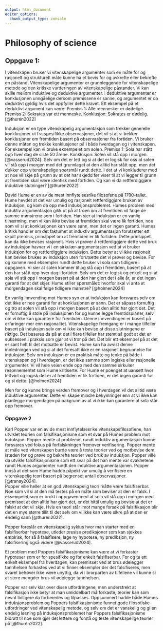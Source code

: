 ```yaml
---
output: html_document
editor_options: 
  chunk_output_type: console
---
```


# Philosophy of science

## Oppgave 1:

I vitenskapen bruker vi vitenskapelige argumenter som en måte for og rasjonelt og strukturelt måte kunne ha et bevis for og avkrefte eller bekrefte en påstand. Vitenskapelige argumenter er grunnleggende for vitenskapelige metode og den kritiske vurderingen av vitenskapelige påstander. Vi kan skille mellom induktive og deduktive argumenter. I deduktive argumenter er konklusjonen unngåelige dersom premissene er sanne, og argumentet er da deduktivt gyldig hvis det oppfyller dette kravet. Ett eksempel på et deduktivt argument kan være: Premiss 1: Alle mennesker er dødelige. Premiss 2: Sokrates var ett menneske. Konklusjon: Sokrates er dødelig. [@thurén2022]

Induksjon er en type vitenskapelig argumentasjon som trekker generelle konklusjoner ut fra spesifikke observasjoner, det vil si at vi trekker konklusjoner om fremtiden basert på observasjoner fra fortiden. Vi bruker denne måten og trekke konklusjoner på i både hverdagen og i vitenskapen. For eksempel kan vi bruke eksempelet om solen. Premiss 1: Sola har stått opp hver dag de siste 50 årene. Konklusjon: Solen vil stå opp i morgen. [@vasserud2024]. Selv om det er lett og si at det er logisk for oss at solen vil stå opp i morgen med det grunnlaget at den alltid har stått opp, men det dukker opp vitenskapelige spørsmål rundt dette. I det at vi konkluderer med at noe vil skje på grunn av at det har skjedd før viser til at vi legger til grunn at fremtiden skal være identisk med fortiden. Og kan vi da rettferdiggjøre induktive slutninger? [@thurén2022]

David Hume er en av de mest innflytelsesrike filosofene på 1700-tallet. Hume hevdet at det var umulig og rasjonelt rettferdiggjøre bruken av induksjon, og kom da opp med induksjonsproblemet. Humes problem med induktiv argumentasjon gikk ut på at troen om at fremtiden vil følge de samme mønstrene som i fortiden. Han sier at induksjon er en vanlig tilnærming, men vi kan ikke bevise at fremtiden skal være lik fortiden, noe som vil si at konklusjonen kan være sann, men det er ingen garanti. Humes kritikk handler om det faktumet at induktiv argumentasjon forutsetter ett skjult premiss, prinsippet om at fremtiden er lik fortiden. Dette prinsippet kan da ikke bevises rasjonelt. Hvis vi prøver å rettferdiggjøre dette ved bruk av induksjon havner vi i en sirkulær-argumentasjon ved at vi bruker induksjon for og rettferdiggjøre induksjon. Dette betyr at vi ikke rasjonelt kan bevise brukes av induksjon uten forutsette det vi prøver og bevise. For og komme med eksempler rundt dette bruker vi sola som tidligere i oppgaven. Vi sier at solen kommer til og stå opp i fremtiden, basert på at den har stått opp hver dag i fortiden. Selv om det er logisk og enkelt og si at sola vil stå opp i morgen basert på at den har gjort det i alle år, er det ingen garanti for at det skjer. Hume stiller spørsmålet: hvorfor skal vi anta at morgendagen skal følge tidligere mønstre? [@holmen2024]

En vanlig innvending mot Humes syn er at induksjon kan forsvares selv om det ikke er noe garanti for at konklusjonen er sann. Det er såpass fornuftig og tro at solen vil stå opp i morgen basert på at den alltid har gjort det. Det er fornuftig å stole på induksjonen for og kunne legge fremtidsplaner, selv om vi ikke kan garantere for fremtiden. Denne innvendingen er basert på erfaringer mer enn rasjonalitet. Vitenskapelige fremgang er i mange tilfeller basert på induksjon selv om vi ikke kan bevise at disse slutningene er riktige. Det baseres da på at det i flere tilfeller har stemt så godt at det er suksessen i praksis som gjør at vi tror på det. Det blir ett eksempel på at det er sant helt til det motsatte er bevist. Hume kan ha avvist denne innledningen ved og si at det foresatt ikke er en rasjonell begrunnelse for induksjon. Selv om induksjon er en praktisk måte og tenke på både i vitenskapen og i hverdagen, er det ikke samme som logiske eller rasjonelle argumenter. Vi vil hele veien ende opp med den samme sirkulær resonnementet som Hume kritiserte. For Hume er poenget at uansett hvor lettvint og logisk det er at fremtiden er lik fortiden, er det ingen garanti for og si dette. [@holmen2024]

Men for og kunne bringe verden fremover og i hverdagen vil det alltid være induktive argumenter. Dette vil skape mindre bekymringer enn at vi ikke kan planlegge morgendagen på bakgrunn av at vi ikke kan garantere at sola står opp fremover.

### Oppgave 2

Karl Popper var en av de mest innflytelsesrike vitenskapsfilosofiene, han utviklet teorien om falsifikasjonisme som et svar på Humes problem mot induksjon. Popper mente at problemet rundt induktiv argumentasjon kunne forsvares ved fokus på forfalskningen fremover verifisering. Popper mente at måle ved vitenskapen burde være å teste teorier ved og motbevise dem, isteden for og prøve og bekrefte teorier ved bruk av induksjon. Popper ville da utvikle falsifikasjonisme som ett svar på det han mente var svakhetene rundt Humes argumenter rundt den induktive argumentasjonen. Popper innså at det som Hume hadde påpekt var umulig å verifisere en vitenskapelig teori basert på begrenset antall observasjoner. [@tranøy2024].\
Popper ville heller at en god vitenskapelig teori måtte være falsifiserbar. Noe som vil si at den må testes på en måte som beviser at den er falsk. I eksempelet som er brukt i oppgaven med at sola vil stå opp i morgen med premisset at den alltid har gjort det, er det hittil umulig og bevise at det er falskt at det vil skje. Hvis en teori står imot mange forsøk på falsifikasjon blir det en mye større tillit til det selv om vi ikke kan være sikre på at den er endelig sann [@thurén2022].

Popper foreslår en vitenskapelig syklus hvor man starter med en falsifiserbar hypotese, utleder presise prediksjoner som kan sjekkes empirisk, for så å falsifisere, lage ny hypotese, ny prediksjon, ny falsifisering også videre [@vasserud2024].

Et problem med Poppers falsifikasjonisme kan være at vi forkaster hypoteser som er for spesifikke og for enkelt falsifiserbar. For og ta ett enkelt eksempel fra hverdagen, kan premisset ved at brus ødelegger tannhelsen forkastes ved at vi finner eksempler der det falsifiseres, men svaret behøver ikke være unyttig, da vi i brorparten av tilfellene vil kunne si at store mengder brus vil ødelegge tannhelsen.

Popper var selv klar over disse utfordringene, men understrekt at falsifikasjon ikke betyr at man umiddelbart må forkaste, teorier kan som nevnt tidligere da forberedes og tilpasses. Oppsummert hadde både Humes induksjonsproblem og Poppers falsifikasjonisme funnet gode filosofiske utfordringer ved vitenskapelig metode, og selv om det er vanskelig og gi en endelig løsning på induksjonsproblemet har Poppers falsifikasjonisme bidratt til noe som gjør det lettere og forstå og teste vitenskapelige teorier på [@thurén2022].
